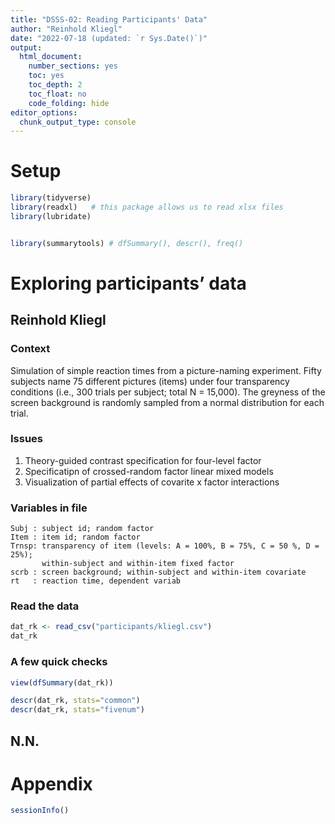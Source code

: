 ```yaml
---
title: "DSSS-02: Reading Participants' Data"
author: "Reinhold Kliegl"
date: "2022-07-18 (updated: `r Sys.Date()`)"
output:
  html_document:
    number_sections: yes
    toc: yes
    toc_depth: 2
    toc_float: no
    code_folding: hide
editor_options: 
  chunk_output_type: console
---
```


# Setup

```r
library(tidyverse)
library(readxl)   # this package allows us to read xlsx files
library(lubridate)


library(summarytools) # dfSummary(), descr(), freq()
```

# Exploring participants' data

## Reinhold Kliegl

### Context
Simulation of simple reaction times from a picture-naming experiment. Fifty subjects name  75 different pictures (items) under four transparency conditions (i.e., 300 trials per subject; total N = 15,000). The greyness of the screen background is randomly sampled from a normal distribution for each trial. 

### Issues
1. Theory-guided contrast specification for four-level factor
2. Specificatipn of crossed-random factor linear mixed models
3. Visualization of partial effects of covarite x factor interactions

### Variables in file
    Subj : subject id; random factor
    Item : item id; random factor
    Trnsp: transparency of item (levels: A = 100%, B = 75%, C = 50 %, D = 25%); 
           within-subject and within-item fixed factor
    scrb : screen background; within-subject and within-item covariate
    rt   : reaction time, dependent variab

### Read the data

```r
dat_rk <- read_csv("participants/kliegl.csv")
dat_rk
```

### A few quick checks

```r
view(dfSummary(dat_rk))

descr(dat_rk, stats="common")  
descr(dat_rk, stats="fivenum") 
```

## N.N.


# Appendix

```r
sessionInfo()
```

